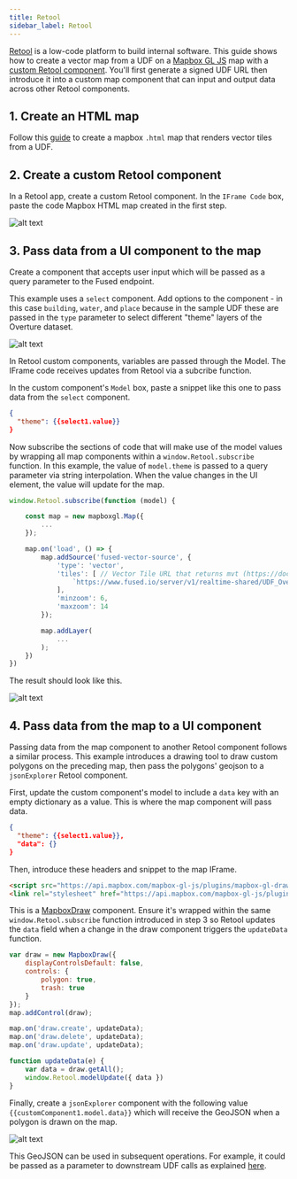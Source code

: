 ```yaml
---
title: Retool
sidebar_label: Retool
---
```


[Retool](https://retool.com/) is a low-code platform to build internal software. This guide shows how to create a vector map from a UDF on a [Mapbox GL JS](https://docs.mapbox.com/mapbox-gl-js/example/) map with a [custom Retool component](https://retool.com/components/custom-component). You'll first generate a signed UDF URL then introduce it into a custom map component that can input and output data across other Retool components.

## 1. Create an HTML map

Follow this [guide](/tutorials/others/out/mapbox/) to create a mapbox `.html` map that renders vector tiles from a UDF.

## 2. Create a custom Retool component

In a Retool app, create a custom Retool component. In the `IFrame Code` box, paste the code Mapbox HTML map created in the first step.

![alt text](https://fused-magic.s3.us-west-2.amazonaws.com/docs_assets/retool-1.png)

## 3. Pass data from a UI component to the map

Create a component that accepts user input which will be passed as a query parameter to the Fused endpoint.

This example uses a `select` component. Add options to the component - in this case `building`, `water`, and `place` because in the sample UDF these are passed in the `type` parameter to select different "theme" layers of the Overture dataset.

![alt text](https://fused-magic.s3.us-west-2.amazonaws.com/docs_assets/retool-2.png)

In Retool custom components, variables are passed through the Model. The IFrame code receives updates from Retool via a subcribe function.

In the custom component's `Model` box, paste a snippet like this one to pass data from the `select` component.

```json
{
  "theme": {{select1.value}}
}
```

Now subscribe the sections of code that will make use of the model values by wrapping all map components within a `window.Retool.subscribe` function. In this example, the value of `model.theme` is passed to a query parameter via string interpolation. When the value changes in the UI element, the value will update for the map.

```js
window.Retool.subscribe(function (model) {

    const map = new mapboxgl.Map({
        ...
    });

    map.on('load', () => {
        map.addSource('fused-vector-source', {
            'type': 'vector',
            'tiles': [ // Vector Tile URL that returns mvt (https://docs.mapbox.com/data/tilesets/guides/vector-tiles-standards/)
                `https://www.fused.io/server/v1/realtime-shared/UDF_Overture_Maps_Example/run/tiles/{z}/{x}/{y}?dtype_out_vector=mvt&type=${model.theme}`
            ],
            'minzoom': 6,
            'maxzoom': 14
        });

        map.addLayer(
            ...
        );
    })
})
```

The result should look like this.

![alt text](https://fused-magic.s3.us-west-2.amazonaws.com/docs_assets/gifs/retool_in.gif)

## 4. Pass data from the map to a UI component

Passing data from the map component to another Retool component follows a similar process. This example introduces a drawing tool to draw custom polygons on the preceding map, then pass the polygons' geojson to a `jsonExplorer` Retool component.

First, update the custom component's model to include a `data` key with an empty dictionary as a value. This is where the map component will pass data.

```json
{
  "theme": {{select1.value}},
  "data": {}
}
```

Then, introduce these headers and snippet to the map IFrame.

```html
<script src="https://api.mapbox.com/mapbox-gl-js/plugins/mapbox-gl-draw/v1.2.1/mapbox-gl-draw.js"></script>
<link rel="stylesheet" href="https://api.mapbox.com/mapbox-gl-js/plugins/mapbox-gl-draw/v1.2.1/mapbox-gl-draw.css" type="text/css">
```

This is a [MapboxDraw](https://github.com/mapbox/mapbox-gl-draw) component. Ensure it's wrapped within the same `window.Retool.subscribe` function introduced in step 3 so Retool updates the `data` field when a change in the draw component triggers the `updateData` function.

```js
var draw = new MapboxDraw({
    displayControlsDefault: false,
    controls: {
        polygon: true,
        trash: true
    }
});
map.addControl(draw);

map.on('draw.create', updateData);
map.on('draw.delete', updateData);
map.on('draw.update', updateData);

function updateData(e) {
    var data = draw.getAll();
    window.Retool.modelUpdate({ data })
}
```

Finally, create a `jsonExplorer` component with the following value `{{customComponent1.model.data}}` which will receive the GeoJSON when a polygon is drawn on the map.

![alt text](https://fused-magic.s3.us-west-2.amazonaws.com/docs_assets/gifs/retool_out.gif)

This GeoJSON can be used in subsequent operations. For example, it could be passed as a parameter to downstream UDF calls as explained [here](/tutorials/others/out/http/#with-a-geojson).
